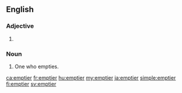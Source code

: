 ==English==

===Adjective===
{{head|en|adjective comparative form}}

# {{en-comparative of|empty}}

===Noun===
{{en-noun}}

# One who empties.

[[ca:emptier]]
[[fr:emptier]]
[[hu:emptier]]
[[my:emptier]]
[[ja:emptier]]
[[simple:emptier]]
[[fi:emptier]]
[[sv:emptier]]